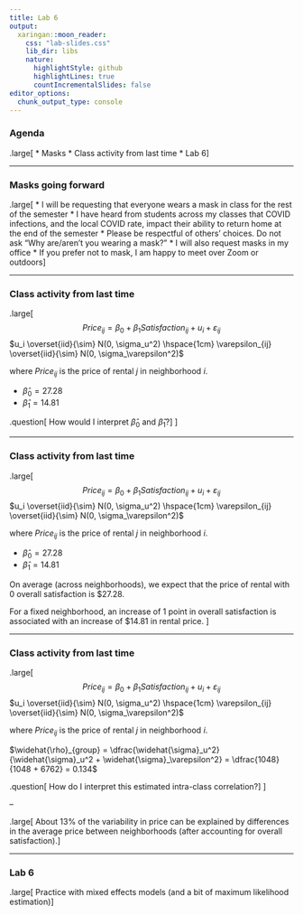 ```yaml
---
title: Lab 6
output:
  xaringan::moon_reader:
    css: "lab-slides.css"
    lib_dir: libs
    nature:
      highlightStyle: github
      highlightLines: true
      countIncrementalSlides: false
editor_options: 
  chunk_output_type: console
---
```


### Agenda

.large[
* Masks
* Class activity from last time
* Lab 6
]

---

### Masks going forward

.large[
* I will be requesting that everyone wears a mask in class for the rest of the semester
  * I have heard from students across my classes that COVID infections, and the local COVID rate, impact their ability to return home at the end of the semester
* Please be respectful of others' choices. Do not ask "Why are/aren't you wearing a mask?"
* I will also request masks in my office
  * If you prefer not to mask, I am happy to meet over Zoom or outdoors
]

---

### Class activity from last time

.large[
$$Price_{ij} = \beta_0 + \beta_1 Satisfaction_{ij} + u_i + \varepsilon_{ij}$$
$u_i \overset{iid}{\sim} N(0, \sigma_u^2) \hspace{1cm} \varepsilon_{ij} \overset{iid}{\sim} N(0, \sigma_\varepsilon^2)$

where $Price_{ij}$ is the price of rental $j$ in neighborhood $i$.

* $\widehat{\beta}_0 = 27.28$
* $\widehat{\beta}_1 = 14.81$

.question[
How would I interpret $\widehat{\beta}_0$ and $\widehat{\beta}_1$?
]
]

---

### Class activity from last time

.large[
$$Price_{ij} = \beta_0 + \beta_1 Satisfaction_{ij} + u_i + \varepsilon_{ij}$$
$u_i \overset{iid}{\sim} N(0, \sigma_u^2) \hspace{1cm} \varepsilon_{ij} \overset{iid}{\sim} N(0, \sigma_\varepsilon^2)$

where $Price_{ij}$ is the price of rental $j$ in neighborhood $i$.

* $\widehat{\beta}_0 = 27.28$
* $\widehat{\beta}_1 = 14.81$

On average (across neighborhoods), we expect that the price of rental with 0 overall satisfaction is $27.28.

For a fixed neighborhood, an increase of 1 point in overall satisfaction is associated with an increase of $14.81 in rental price.
]

---

### Class activity from last time

.large[
$$Price_{ij} = \beta_0 + \beta_1 Satisfaction_{ij} + u_i + \varepsilon_{ij}$$
$u_i \overset{iid}{\sim} N(0, \sigma_u^2) \hspace{1cm} \varepsilon_{ij} \overset{iid}{\sim} N(0, \sigma_\varepsilon^2)$

where $Price_{ij}$ is the price of rental $j$ in neighborhood $i$.

$\widehat{\rho}_{group} = \dfrac{\widehat{\sigma}_u^2}{\widehat{\sigma}_u^2 + \widehat{\sigma}_\varepsilon^2} = \dfrac{1048}{1048 + 6762} = 0.134$

.question[
How do I interpret this estimated intra-class correlation?
]
]

--

.large[
About 13% of the variability in price can be explained by differences in the average price between neighborhoods (after accounting for overall satisfaction).
]

---

### Lab 6

.large[
Practice with mixed effects models (and a bit of maximum likelihood estimation)
]